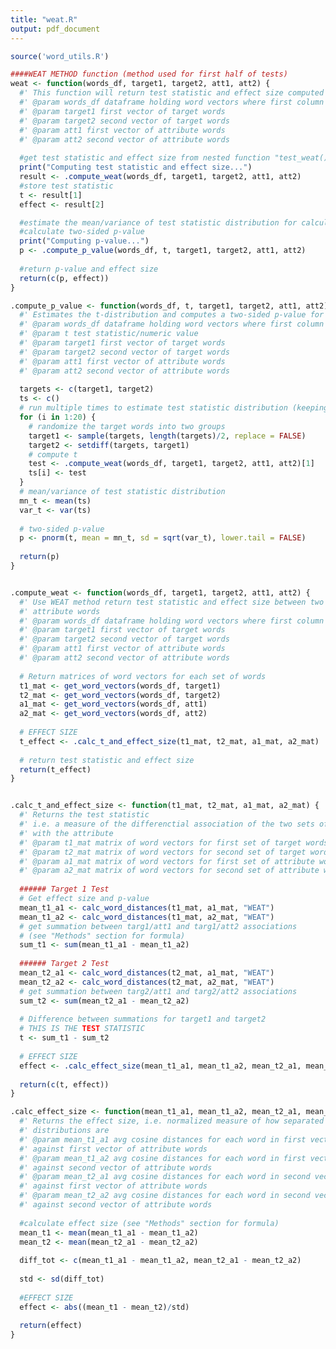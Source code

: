 ```yaml
---
title: "weat.R"
output: pdf_document
---
```


```r
source('word_utils.R')

####WEAT METHOD function (method used for first half of tests)
weat <- function(words_df, target1, target2, att1, att2) {
  #' This function will return test statistic and effect size computed using WEAT method
  #' @param words_df dataframe holding word vectors where first column is the word itself
  #' @param target1 first vector of target words
  #' @param target2 second vector of target words
  #' @param att1 first vector of attribute words
  #' @param att2 second vector of attribute words
  
  #get test statistic and effect size from nested function "test_weat()"
  print("Computing test statistic and effect size...")
  result <- .compute_weat(words_df, target1, target2, att1, att2)
  #store test statistic
  t <- result[1]
  effect <- result[2]

  #estimate the mean/variance of test statistic distribution for calculating p-value
  #calculate two-sided p-value
  print("Computing p-value...")
  p <- .compute_p_value(words_df, t, target1, target2, att1, att2)
  
  #return p-value and effect size
  return(c(p, effect))
}

.compute_p_value <- function(words_df, t, target1, target2, att1, att2) {
  #' Estimates the t-distribution and computes a two-sided p-value for test statistic t
  #' @param words_df dataframe holding word vectors where first column is the word itself
  #' @param t test statistic/numeric value
  #' @param target1 first vector of target words
  #' @param target2 second vector of target words
  #' @param att1 first vector of attribute words
  #' @param att2 second vector of attribute words
  
  targets <- c(target1, target2)
  ts <- c()
  # run multiple times to estimate test statistic distribution (keeping at 20 for testing purposes)
  for (i in 1:20) {
    # randomize the target words into two groups
    target1 <- sample(targets, length(targets)/2, replace = FALSE)
    target2 <- setdiff(targets, target1)
    # compute t
    test <- .compute_weat(words_df, target1, target2, att1, att2)[1]
    ts[i] <- test
  }
  # mean/variance of test statistic distribution
  mn_t <- mean(ts)
  var_t <- var(ts)
  
  # two-sided p-value
  p <- pnorm(t, mean = mn_t, sd = sqrt(var_t), lower.tail = FALSE)
  
  return(p)
}


.compute_weat <- function(words_df, target1, target2, att1, att2) {
  #' Use WEAT method return test statistic and effect size between two sets of target and 
  #' attribute words
  #' @param words_df dataframe holding word vectors where first column is the word itself
  #' @param target1 first vector of target words
  #' @param target2 second vector of target words
  #' @param att1 first vector of attribute words
  #' @param att2 second vector of attribute words
  
  # Return matrices of word vectors for each set of words
  t1_mat <- get_word_vectors(words_df, target1)
  t2_mat <- get_word_vectors(words_df, target2)
  a1_mat <- get_word_vectors(words_df, att1)
  a2_mat <- get_word_vectors(words_df, att2)
  
  # EFFECT SIZE
  t_effect <- .calc_t_and_effect_size(t1_mat, t2_mat, a1_mat, a2_mat)
  
  # return test statistic and effect size
  return(t_effect)
}


.calc_t_and_effect_size <- function(t1_mat, t2_mat, a1_mat, a2_mat) {
  #' Returns the test statistic
  #' i.e. a measure of the differenctial association of the two sets of target words 
  #' with the attribute
  #' @param t1_mat matrix of word vectors for first set of target words
  #' @param t2_mat matrix of word vectors for second set of target words
  #' @param a1_mat matrix of word vectors for first set of attribute words
  #' @param a2_mat matrix of word vectors for second set of attribute words
  
  ###### Target 1 Test
  # Get effect size and p-value
  mean_t1_a1 <- calc_word_distances(t1_mat, a1_mat, "WEAT")
  mean_t1_a2 <- calc_word_distances(t1_mat, a2_mat, "WEAT")
  # get summation between targ1/att1 and targ1/att2 associations
  # (see "Methods" section for formula)
  sum_t1 <- sum(mean_t1_a1 - mean_t1_a2)
  
  ###### Target 2 Test
  mean_t2_a1 <- calc_word_distances(t2_mat, a1_mat, "WEAT")
  mean_t2_a2 <- calc_word_distances(t2_mat, a2_mat, "WEAT")
  # get summation between targ2/att1 and targ2/att2 associations
  sum_t2 <- sum(mean_t2_a1 - mean_t2_a2)
  
  # Difference between summations for target1 and target2
  # THIS IS THE TEST STATISTIC
  t <- sum_t1 - sum_t2
  
  # EFFECT SIZE
  effect <- .calc_effect_size(mean_t1_a1, mean_t1_a2, mean_t2_a1, mean_t2_a2)
  
  return(c(t, effect))
}

.calc_effect_size <- function(mean_t1_a1, mean_t1_a2, mean_t2_a1, mean_t2_a2) {
  #' Returns the effect size, i.e. normalized measure of how separated the two 
  #' distributions are
  #' @param mean_t1_a1 avg cosine distances for each word in first vector of target words 
  #' against first vector of attribute words
  #' @param mean_t1_a2 avg cosine distances for each word in first vector of target words 
  #' against second vector of attribute words
  #' @param mean_t2_a1 avg cosine distances for each word in second vector of target words 
  #' against first vector of attribute words
  #' @param mean_t2_a2 avg cosine distances for each word in second vector of target words 
  #' against second vector of attribute words
  
  #calculate effect size (see "Methods" section for formula)
  mean_t1 <- mean(mean_t1_a1 - mean_t1_a2)
  mean_t2 <- mean(mean_t2_a1 - mean_t2_a2)
  
  diff_tot <- c(mean_t1_a1 - mean_t1_a2, mean_t2_a1 - mean_t2_a2)
  
  std <- sd(diff_tot)
  
  #EFFECT SIZE
  effect <- abs((mean_t1 - mean_t2)/std)
  
  return(effect)
}
```
